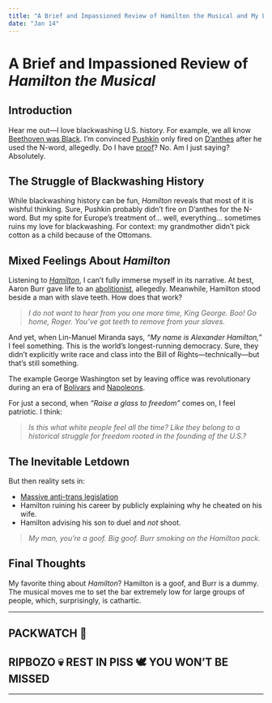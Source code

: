 ```yaml
---
title: "A Brief and Impassioned Review of Hamilton the Musical and My Love/Hate Relationship with America"
date: "Jan 14"
---
```


# A Brief and Impassioned Review of _Hamilton the Musical_

## Introduction

Hear me out—I love blackwashing U.S. history. For example, we all know [Beethoven was Black](https://www.qwelian.com/pub/q98710sp/release/8). I’m convinced [Pushkin](https://en.wikipedia.org/wiki/Alexander_Pushkin#Death) only fired on [D’anthes](https://en.wikipedia.org/wiki/Georges_d%27Anth%C3%A8s) after he used the N-word, allegedly. Do I have [proof](https://en.wikipedia.org/wiki/Death_of_the_Poet)? No. Am I just saying? Absolutely.

## The Struggle of Blackwashing History

While blackwashing history can be fun, _Hamilton_ reveals that most of it is wishful thinking. Sure, Pushkin probably didn’t fire on D’anthes for the N-word. But my spite for Europe’s treatment of... well, everything... sometimes ruins my love for blackwashing. For context: my grandmother didn’t pick cotton as a child because of the Ottomans.

## Mixed Feelings About _Hamilton_

Listening to [_Hamilton_](https://www.youtube.com/watch?v=yspbNBIWsF0&pp=ygUIaGFtaWx0b24%3D), I can’t fully immerse myself in its narrative. At best, Aaron Burr gave life to an [abolitionist](https://en.wikipedia.org/wiki/John_Pierre_Burr), allegedly. Meanwhile, Hamilton stood beside a man with slave teeth. How does that work?

> _I do not want to hear from you one more time, King George. Boo! Go home, Roger. You’ve got teeth to remove from your slaves._

And yet, when Lin-Manuel Miranda says, _“My name is Alexander Hamilton,”_ I feel something. This is the world’s longest-running democracy. Sure, they didn’t explicitly write race and class into the Bill of Rights—technically—but that’s still something.

The example George Washington set by leaving office was revolutionary during an era of [Bolívars](https://thehistoryofrome.typepad.com/revolutions_podcast/2016/06/504-the-prince-of-caracas.html) and [Napoleons](https://thehistoryofrome.typepad.com/revolutions_podcast/2015/09/354-the-empire.html).

For just a second, when _“Raise a glass to freedom”_ comes on, I feel patriotic. I think:

> _Is this what white people feel all the time? Like they belong to a historical struggle for freedom rooted in the founding of the U.S.?_

## The Inevitable Letdown

But then reality sets in:

- [Massive anti-trans legislation](https://www.aclu.org/legislative-attacks-on-lgbtq-rights?state=)
- Hamilton ruining his career by publicly explaining why he cheated on his wife.
- Hamilton advising his son to duel and _not_ shoot.

> _My man, you’re a goof. Big goof. Burr smoking on the Hamilton pack._

## Final Thoughts

My favorite thing about _Hamilton_? Hamilton is a goof, and Burr is a dummy. The musical moves me to set the bar extremely low for large groups of people, which, surprisingly, is cathartic.

---

## PACKWATCH 🚬

## RIPBOZO 💀 REST IN PISS 🕊️ YOU WON’T BE MISSED

---
